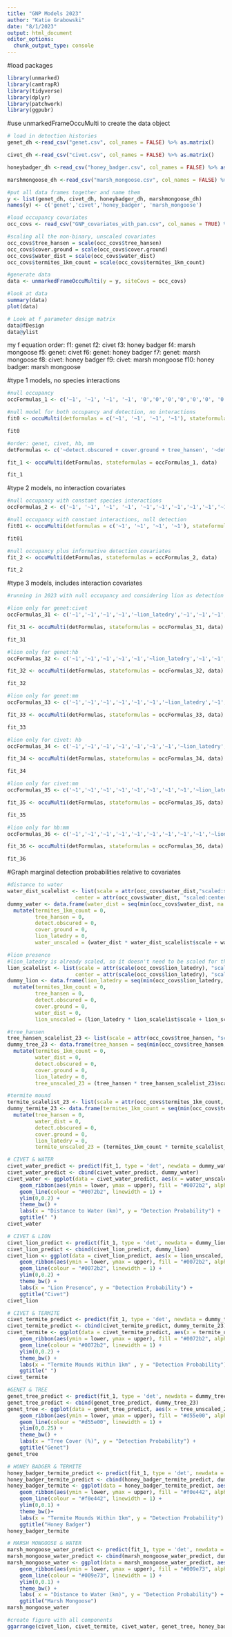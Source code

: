 ```yaml
---
title: "GNP Models 2023"
author: "Katie Grabowski"
date: "8/1/2023"
output: html_document
editor_options: 
  chunk_output_type: console
---
```


#load packages 
```r
library(unmarked)
library(camtrapR)
library(tidyverse)
library(dplyr)
library(patchwork)
library(ggpubr)
```

#use unmarkedFrameOccuMulti to create the data object
```r
# load in detection histories
genet_dh <-read_csv("genet.csv", col_names = FALSE) %>% as.matrix()

civet_dh <-read_csv("civet.csv", col_names = FALSE) %>% as.matrix()

honeybadger_dh <-read_csv("honey_badger.csv", col_names = FALSE) %>% as.matrix()

marshmongoose_dh <-read_csv("marsh_mongoose.csv", col_names = FALSE) %>% as.matrix()

#put all data frames together and name them
y <- list(genet_dh, civet_dh, honeybadger_dh, marshmongoose_dh)
names(y) <- c('genet','civet','honey_badger', 'marsh_mongoose')

#load occupancy covariates
occ_covs <- read_csv("GNP_covariates_with_pan.csv", col_names = TRUE) %>% as.data.frame()

#scaling all the non-binary, unscaled covariates
occ_covs$tree_hansen = scale(occ_covs$tree_hansen)
occ_covs$cover.ground = scale(occ_covs$cover.ground)
occ_covs$water_dist = scale(occ_covs$water_dist)
occ_covs$termites_1km_count = scale(occ_covs$termites_1km_count)

#generate data
data <- unmarkedFrameOccuMulti(y = y, siteCovs = occ_covs)

#look at data
summary(data)
plot(data)

# Look at f parameter design matrix
data@fDesign
data@ylist
```

my f equation order: 
f1: genet
f2: civet
f3: honey badger
f4: marsh mongoose
f5: genet: civet
f6: genet: honey badger
f7: genet: marsh mongoose
f8: civet: honey badger
f9: civet: marsh mongoose
f10: honey badger: marsh mongoose

#type 1 models, no species interactions
```r
#null occupancy
occFormulas_1 <- c('~1', '~1', '~1', '~1', '0','0','0','0','0','0', '0', '0', '0', '0', '0')

#null model for both occupancy and detection, no interactions
fit0 <- occuMulti(detformulas = c('~1', '~1', '~1', '~1'), stateformulas = occFormulas_1, data)

fit0

#order: genet, civet, hb, mm
detFormulas <- c('~detect.obscured + cover.ground + tree_hansen', '~detect.obscured + cover.ground + water_dist + termites_1km_count + lion_latedry', '~detect.obscured + cover.ground + termites_1km_count', '~detect.obscured + cover.ground + water_dist')

fit_1 <- occuMulti(detFormulas, stateformulas = occFormulas_1, data)

fit_1
```

#type 2 models, no interaction covariates
```r
#null occupancy with constant species interactions
occFormulas_2 <- c('~1', '~1', '~1', '~1', '~1','~1','~1','~1','~1','~1', '0', '0', '0', '0', '0')

#null occupancy with constant interactions, null detection
fit01 <- occuMulti(detformulas = c('~1', '~1', '~1', '~1'), stateformulas = occFormulas_2, data)

fit01

#null occupancy plus informative detection covariates
fit_2 <- occuMulti(detFormulas, stateformulas = occFormulas_2, data)

fit_2
```

#type 3 models, includes interaction covariates
```r
#running in 2023 with null occupancy and considering lion as detection

#lion only for genet:civet
occFormulas_31 <- c('~1','~1','~1','~1','~lion_latedry','~1','~1','~1','~1','~1', '0', '0', '0', '0', '0')

fit_31 <- occuMulti(detFormulas, stateformulas = occFormulas_31, data)

fit_31

#lion only for genet:hb
occFormulas_32 <- c('~1','~1','~1','~1','~1','~lion_latedry','~1','~1','~1','~1', '0', '0', '0', '0', '0')

fit_32 <- occuMulti(detFormulas, stateformulas = occFormulas_32, data)

fit_32

#lion only for genet:mm
occFormulas_33 <- c('~1','~1','~1','~1','~1','~1','~lion_latedry','~1','~1','~1', '0', '0', '0', '0', '0')

fit_33 <- occuMulti(detFormulas, stateformulas = occFormulas_33, data)

fit_33

#lion only for civet: hb
occFormulas_34 <- c('~1','~1','~1','~1','~1','~1','~1','~lion_latedry','~1','~1', '0', '0', '0', '0', '0')

fit_34 <- occuMulti(detFormulas, stateformulas = occFormulas_34, data)

fit_34

#lion only for civet:mm
occFormulas_35 <- c('~1','~1','~1','~1','~1','~1','~1','~1','~lion_latedry','~1', '0', '0', '0', '0', '0')

fit_35 <- occuMulti(detFormulas, stateformulas = occFormulas_35, data)

fit_35

#lion only for hb:mm
occFormulas_36 <- c('~1','~1','~1','~1','~1','~1','~1','~1','~1','~lion_latedry', '0', '0', '0', '0', '0')

fit_36 <- occuMulti(detFormulas, stateformulas = occFormulas_36, data)

fit_36
```

#Graph marginal detection probabilities relative to covariates
```r
#distance to water
water_dist_scalelist <- list(scale = attr(occ_covs$water_dist,"scaled:scale"),
                      center = attr(occ_covs$water_dist, "scaled:center"))
dummy_water <- data.frame(water_dist = seq(min(occ_covs$water_dist, na.rm=T), max(occ_covs$water_dist, na.rm=T), by = 0.0001)) %>%
  mutate(termites_1km_count = 0,
         tree_hansen = 0,
         detect.obscured = 0,
         cover.ground = 0,
         lion_latedry = 0,
         water_unscaled = (water_dist * water_dist_scalelist$scale + water_dist_scalelist$center)/1000)

#lion presence
#lion_latedry is already scaled, so it doesn't need to be scaled for the models themselves but it does for this code
lion_scalelist <- list(scale = attr(scale(occ_covs$lion_latedry), "scaled:scale"),
                      center = attr(scale(occ_covs$lion_latedry), "scaled:center"))
dummy_lion <- data.frame(lion_latedry = seq(min(occ_covs$lion_latedry, na.rm=T), max(occ_covs$lion_latedry, na.rm=T), by = 0.0001)) %>%
  mutate(termites_1km_count = 0,
         tree_hansen = 0,
         detect.obscured = 0,
         cover.ground = 0,
         water_dist = 0,
         lion_unscaled = (lion_latedry * lion_scalelist$scale + lion_scalelist$center))

#tree_hansen
tree_hansen_scalelist_23 <- list(scale = attr(occ_covs$tree_hansen, "scaled:scale"), center = attr(occ_covs$tree_hansen, "scaled:center"))
dummy_tree_23 <- data.frame(tree_hansen = seq(min(occ_covs$tree_hansen, na.rm=T), max(occ_covs$tree_hansen, na.rm=T), by = 0.0001)) %>%
  mutate(termites_1km_count = 0,
         water_dist = 0,
         detect.obscured = 0,
         cover.ground = 0,
         lion_latedry = 0,
         tree_unscaled_23 = (tree_hansen * tree_hansen_scalelist_23$scale + tree_hansen_scalelist_23$center))

#termite mound
termite_scalelist_23 <- list(scale = attr(occ_covs$termites_1km_count, "scaled:scale"),center = attr(occ_covs$termites_1km_count, "scaled:center"))
dummy_termite_23 <- data.frame(termites_1km_count = seq(min(occ_covs$termites_1km_count, na.rm=T), max(occ_covs$termites_1km_count, na.rm=T), by = 0.0001)) %>%
  mutate(tree_hansen = 0,
         water_dist = 0,
         detect.obscured = 0,
         cover.ground = 0,
         lion_latedry = 0,
         termite_unscaled_23 = (termites_1km_count * termite_scalelist_23$scale + termite_scalelist_23$center))

# CIVET & WATER
civet_water_predict <- predict(fit_1, type = 'det', newdata = dummy_water, species="civet")
civet_water_predict <- cbind(civet_water_predict, dummy_water)
civet_water <- ggplot(data = civet_water_predict, aes(x = water_unscaled, y = Predicted)) +
    geom_ribbon(aes(ymin = lower, ymax = upper), fill = "#0072b2", alpha = 0.25) +
    geom_line(colour = "#0072b2", linewidth = 1) +
    ylim(0,0.2) +
    theme_bw() +
    labs(x = "Distance to Water (km)", y = "Detection Probability") +
    ggtitle(" ")
civet_water

# CIVET & LION
civet_lion_predict <- predict(fit_1, type = 'det', newdata = dummy_lion, species="civet")
civet_lion_predict <- cbind(civet_lion_predict, dummy_lion)
civet_lion <- ggplot(data = civet_lion_predict, aes(x = lion_unscaled, y = Predicted)) +
    geom_ribbon(aes(ymin = lower, ymax = upper), fill = "#0072b2", alpha = 0.25) +
    geom_line(colour = "#0072b2", linewidth = 1) +
    ylim(0,0.2) +
    theme_bw() +
    labs(x = "Lion Presence", y = "Detection Probability") +
    ggtitle("Civet")
civet_lion

# CIVET & TERMITE
civet_termite_predict <- predict(fit_1, type = 'det', newdata = dummy_termite_23, species="civet")
civet_termite_predict <- cbind(civet_termite_predict, dummy_termite_23)
civet_termite <- ggplot(data = civet_termite_predict, aes(x = termite_unscaled_23, y = Predicted)) +
    geom_ribbon(aes(ymin = lower, ymax = upper), fill = "#0072b2", alpha = 0.25) +
    geom_line(colour = "#0072b2", linewidth = 1) +
    ylim(0,0.2) +
    theme_bw() +
    labs(x = "Termite Mounds Within 1km" , y = "Detection Probability") +
    ggtitle(" ")
civet_termite

#GENET & TREE
genet_tree_predict <- predict(fit_1, type = 'det', newdata = dummy_tree_23, species= 'genet')
genet_tree_predict <- cbind(genet_tree_predict, dummy_tree_23)
genet_tree <- ggplot(data = genet_tree_predict, aes(x = tree_unscaled_23, y = Predicted)) +
    geom_ribbon(aes(ymin = lower, ymax = upper), fill = "#d55e00", alpha = 0.25) +
    geom_line(colour = "#d55e00", linewidth = 1) +
    ylim(0,0.25) +
    theme_bw() +
    labs(x = "Tree Cover (%)", y = "Detection Probability") +
    ggtitle("Genet")
genet_tree

# HONEY BADGER & TERMITE
honey_badger_termite_predict <- predict(fit_1, type = 'det', newdata = dummy_termite_23, species="honey_badger")
honey_badger_termite_predict <- cbind(honey_badger_termite_predict, dummy_termite_23)
honey_badger_termite <- ggplot(data = honey_badger_termite_predict, aes(x = termite_unscaled_23, y = Predicted)) +
    geom_ribbon(aes(ymin = lower, ymax = upper), fill = "#f0e442", alpha = 0.25) +
    geom_line(colour = "#f0e442", linewidth = 1) +
    ylim(0,0.1) +
    theme_bw()+
    labs(x = "Termite Mounds Within 1km", y = "Detection Probability") +
    ggtitle("Honey Badger")
honey_badger_termite

# MARSH MONGOOSE & WATER
marsh_mongoose_water_predict <- predict(fit_1, type = 'det', newdata = dummy_water, species="marsh_mongoose")
marsh_mongoose_water_predict <- cbind(marsh_mongoose_water_predict, dummy_water)
marsh_mongoose_water <- ggplot(data = marsh_mongoose_water_predict, aes(x = water_unscaled, y = Predicted)) +
    geom_ribbon(aes(ymin = lower, ymax = upper), fill = "#009e73", alpha = 0.25) +
    geom_line(colour = "#009e73", linewidth = 1) +
    ylim(0,0.1) +
    theme_bw() +
    labs( x = "Distance to Water (km)", y = "Detection Probability") +
    ggtitle("Marsh Mongoose")
marsh_mongoose_water

#create figure with all components
ggarrange(civet_lion, civet_termite, civet_water, genet_tree, honey_badger_termite, marsh_mongoose_water, ncol = 3, nrow = 2)
```